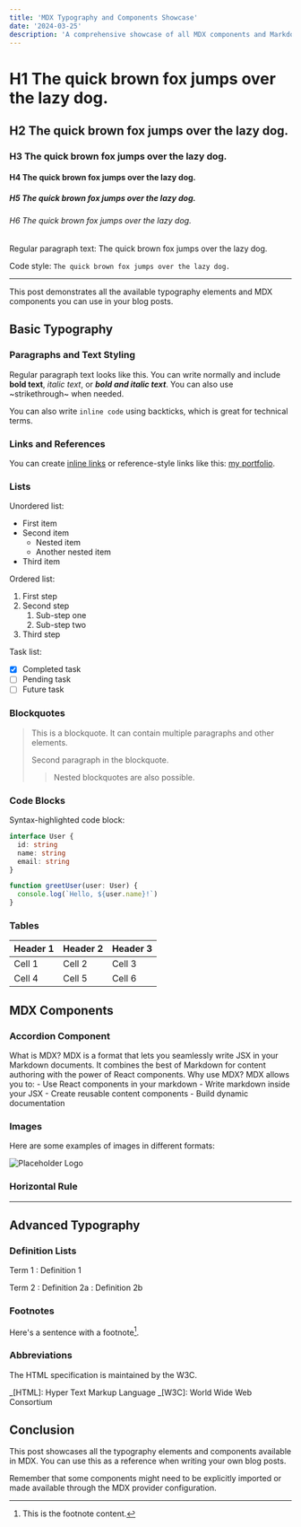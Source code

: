 ```yaml
---
title: 'MDX Typography and Components Showcase'
date: '2024-03-25'
description: 'A comprehensive showcase of all MDX components and Markdown typography available in this blog'
---
```


# H1 The quick brown fox jumps over the lazy dog.

## H2 The quick brown fox jumps over the lazy dog.

### H3 The quick brown fox jumps over the lazy dog.

#### H4 The quick brown fox jumps over the lazy dog.

##### H5 The quick brown fox jumps over the lazy dog.

###### H6 The quick brown fox jumps over the lazy dog.

Regular paragraph text:
The quick brown fox jumps over the lazy dog.

Code style:
`The quick brown fox jumps over the lazy dog.`

---

This post demonstrates all the available typography elements and MDX components you can use in your blog posts.

## Basic Typography

### Paragraphs and Text Styling

Regular paragraph text looks like this. You can write normally and include **bold text**, _italic text_, or **_bold and italic text_**. You can also use ~strikethrough~ when needed.

You can also write `inline code` using backticks, which is great for technical terms.

### Links and References

You can create [inline links](https://example.com) or reference-style links like this: [my portfolio][1].

[1]: https://example.com

### Lists

Unordered list:

- First item
- Second item
  - Nested item
  - Another nested item
- Third item

Ordered list:

1. First step
2. Second step
   1. Sub-step one
   2. Sub-step two
3. Third step

Task list:

- [x] Completed task
- [ ] Pending task
- [ ] Future task

### Blockquotes

> This is a blockquote. It can contain multiple paragraphs and other elements.
>
> Second paragraph in the blockquote.
>
> > Nested blockquotes are also possible.

### Code Blocks

Syntax-highlighted code block:

```typescript
interface User {
  id: string
  name: string
  email: string
}

function greetUser(user: User) {
  console.log(`Hello, ${user.name}!`)
}
```

### Tables

| Header 1 | Header 2 | Header 3 |
| -------- | -------- | -------- |
| Cell 1   | Cell 2   | Cell 3   |
| Cell 4   | Cell 5   | Cell 6   |

## MDX Components

### Accordion Component

<Accordion type="single" collapsible>
  <AccordionItem value="item-1">
    <AccordionTrigger>What is MDX?</AccordionTrigger>
    <AccordionContent>
      MDX is a format that lets you seamlessly write JSX in your Markdown documents. It combines the
      best of Markdown for content authoring with the power of React components.
    </AccordionContent>
  </AccordionItem>
  <AccordionItem value="item-2">
    <AccordionTrigger>Why use MDX?</AccordionTrigger>
    <AccordionContent>
      MDX allows you to: - Use React components in your markdown - Write markdown inside your JSX -
      Create reusable content components - Build dynamic documentation
    </AccordionContent>
  </AccordionItem>
</Accordion>

### Images

Here are some examples of images in different formats:

![Placeholder Logo](/placeholder-logo.svg)

### Horizontal Rule

---

## Advanced Typography

### Definition Lists

Term 1
: Definition 1

Term 2
: Definition 2a
: Definition 2b

### Footnotes

Here's a sentence with a footnote[^1].

[^1]: This is the footnote content.

### Abbreviations

The HTML specification is maintained by the W3C.

_[HTML]: Hyper Text Markup Language
_[W3C]: World Wide Web Consortium

## Conclusion

This post showcases all the typography elements and components available in MDX. You can use this as a reference when writing your own blog posts.

Remember that some components might need to be explicitly imported or made available through the MDX provider configuration.
